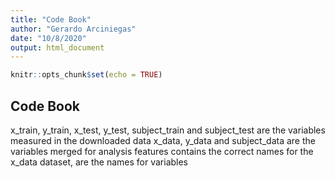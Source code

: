```yaml
---
title: "Code Book"
author: "Gerardo Arciniegas"
date: "10/8/2020"
output: html_document
---
```


```r
knitr::opts_chunk$set(echo = TRUE)
```

## Code Book

x_train, y_train, x_test, y_test, subject_train and subject_test are the variables measured in the downloaded data 
x_data, y_data and subject_data are the variables merged for analysis
features contains the correct names for the x_data dataset, are the names for variables
